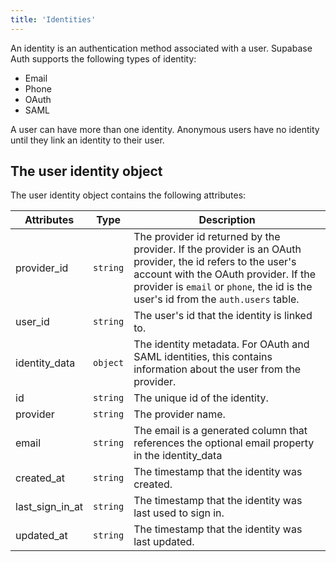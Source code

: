 ```yaml
---
title: 'Identities'
---
```


An identity is an authentication method associated with a user. Supabase Auth supports the following types of identity:

- Email
- Phone
- OAuth
- SAML

A user can have more than one identity. Anonymous users have no identity until they link an identity to their user.

## The user identity object

The user identity object contains the following attributes:

| Attributes      | Type     | Description                                                                                                                                                                                                                              |
| --------------- | -------- | ---------------------------------------------------------------------------------------------------------------------------------------------------------------------------------------------------------------------------------------- |
| provider_id     | `string` | The provider id returned by the provider. If the provider is an OAuth provider, the id refers to the user's account with the OAuth provider. If the provider is `email` or `phone`, the id is the user's id from the `auth.users` table. |
| user_id         | `string` | The user's id that the identity is linked to.                                                                                                                                                                                            |
| identity_data   | `object` | The identity metadata. For OAuth and SAML identities, this contains information about the user from the provider.                                                                                                                        |
| id              | `string` | The unique id of the identity.                                                                                                                                                                                                           |
| provider        | `string` | The provider name.                                                                                                                                                                                                                       |
| email           | `string` | The email is a generated column that references the optional email property in the identity_data                                                                                                                                         |
| created_at      | `string` | The timestamp that the identity was created.                                                                                                                                                                                             |
| last_sign_in_at | `string` | The timestamp that the identity was last used to sign in.                                                                                                                                                                                |
| updated_at      | `string` | The timestamp that the identity was last updated.                                                                                                                                                                                        |
